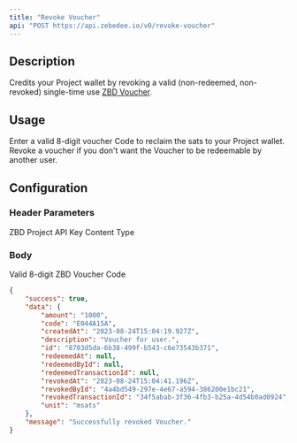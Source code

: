 ```yaml
---
title: "Revoke Voucher"
api: "POST https://api.zebedee.io/v0/revoke-voucher"
---
```


## Description

Credits your Project wallet by revoking a valid (non-redeemed, non-revoked) single-time use [ZBD Voucher](/get-started/vouchers).

## Usage

Enter a valid 8-digit voucher Code to reclaim the sats to your Project wallet. Revoke a voucher if you don't want the Voucher to be redeemable by another user.

## Configuration

### Header Parameters

<ParamField required header="apikey" type="string">
  ZBD Project API Key
</ParamField>

<ParamField initialValue="application/json" header="Content-Type" type="string">
  Content Type
</ParamField>

### Body

<ParamField required body="code" type="string">
  Valid 8-digit ZBD Voucher Code
</ParamField>



<ResponseExample>

```json Response
{
    "success": true,
    "data": {
        "amount": "1000",
        "code": "E044A15A",
        "createdAt": "2023-08-24T15:04:19.927Z",
        "description": "Voucher for user.",
        "id": "8703d5da-6b38-499f-b543-c6e73543b371",
        "redeemedAt": null,
        "redeemedById": null,
        "redeemedTransactionId": null,
        "revokedAt": "2023-08-24T15:04:41.196Z",
        "revokedById": "4a4bd549-297e-4e67-a594-386200e1bc21",
        "revokedTransactionId": "34f5abab-3f36-4fb3-b25a-4d54b0ad0924",
        "unit": "msats"
    },
    "message": "Successfully revoked Voucher."
}
```

</ResponseExample>
